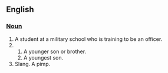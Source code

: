 == English ==

=== [[Noun]] ===

# A student at a military school who is training to be an officer. 
# 
## A younger son or brother. 
## A youngest son. 
# Slang. A pimp.